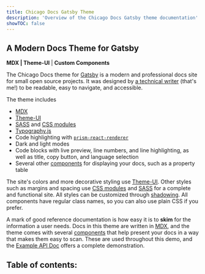 ```yaml
---
title: Chicago Docs Gatsby Theme
description: 'Overview of the Chicago Docs Gatsby theme documentation'
showTOC: false
---
```


## A Modern Docs Theme for Gatsby

**MDX \| Theme-UI** \| **Custom Components**

The Chicago Docs theme for <a href="https://gatsbyjs.com">Gatsby</a> is a modern and professional docs site for small open source projects. It was designed by <a href="https://kabartolo.com">a technical writer</a> (that's me!) to be readable, easy to navigate, and accessible.

The theme includes

* <a href="https://mdxjs.com/">MDX</a>
* <a href="https://theme-ui.com/">Theme-UI</a>
* <a href="https://sass-lang.com/">SASS</a> and <a href="https://github.com/css-modules/css-modules/">CSS modules</a>
* <a href="https://kyleamathews.github.io/typography.js/">Typography.js</a>
* Code highlighting with <a href="https://github.com/FormidableLabs/prism-react-renderer">`prism-react-renderer`</a>
* Dark and light modes
* Code blocks with live preview, line numbers, and line highlighting, as well as title, copy button, and language selection
* Several other <a href="/docs/components-and-hooks/">components</a> for displaying your docs, such as a property table

The site's colors and more decorative styling use <a href="theme-ui.com">Theme-UI</a>. Other styles such as margins and spacing use <a href="https://github.com/css-modules/css-modules/">CSS modules</a> and <a href="https://sass-lang.com/">SASS</a> for a complete and functional site. All styles can be customized through <a href="/docs/styling-and-shadowing/">shadowing</a>. All components have regular class names, so you can also use plain CSS if you prefer.

A mark of good reference documentation is how easy it is to **skim** for the information a user needs. Docs in this theme are written in <a href="https://mdxjs.com/">MDX</a>, and the theme comes with several <a href="/docs/API/component-api/">components</a> that help present your docs in a way that makes them easy to scan. These are used throughout this demo, and the <a href="/docs/example-api-doc/">Example API Doc</a> offers a complete demonstration.

## Table of contents:

<PostList />